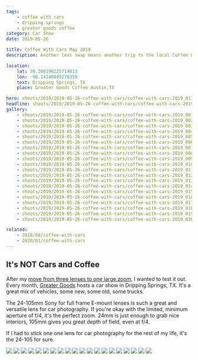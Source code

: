 ```yaml
---
tags:
    - coffee with cars
    - dripping springs
    - greater goods coffee
category: Car Show
date: 2019-05-26

title: Coffee With Cars May 2019
description: Another lens swap means another trip to the local Coffee With Cars meetup in Dripping Springs, TX.

location:
    lat: 30.208190225714013
    lon: -98.14140845278358
    text: Dripping Springs, TX
    place: Greater Goods Coffee Austin,TX

hero: shoots/2019/2019-05-26-coffee-with-cars/coffee-with-cars-2019_011
headline: shoots/2019/2019-05-26-coffee-with-cars/coffee-with-cars-2019_011
gallery:
    - shoots/2019/2019-05-26-coffee-with-cars/coffee-with-cars-2019_001
    - shoots/2019/2019-05-26-coffee-with-cars/coffee-with-cars-2019_002
    - shoots/2019/2019-05-26-coffee-with-cars/coffee-with-cars-2019_003
    - shoots/2019/2019-05-26-coffee-with-cars/coffee-with-cars-2019_004
    - shoots/2019/2019-05-26-coffee-with-cars/coffee-with-cars-2019_005
    - shoots/2019/2019-05-26-coffee-with-cars/coffee-with-cars-2019_006
    - shoots/2019/2019-05-26-coffee-with-cars/coffee-with-cars-2019_007
    - shoots/2019/2019-05-26-coffee-with-cars/coffee-with-cars-2019_008
    - shoots/2019/2019-05-26-coffee-with-cars/coffee-with-cars-2019_009
    - shoots/2019/2019-05-26-coffee-with-cars/coffee-with-cars-2019_010
    - shoots/2019/2019-05-26-coffee-with-cars/coffee-with-cars-2019_011
    - shoots/2019/2019-05-26-coffee-with-cars/coffee-with-cars-2019_012
    - shoots/2019/2019-05-26-coffee-with-cars/coffee-with-cars-2019_013
    - shoots/2019/2019-05-26-coffee-with-cars/coffee-with-cars-2019_014
    - shoots/2019/2019-05-26-coffee-with-cars/coffee-with-cars-2019_015
    - shoots/2019/2019-05-26-coffee-with-cars/coffee-with-cars-2019_016
    - shoots/2019/2019-05-26-coffee-with-cars/coffee-with-cars-2019_017
    - shoots/2019/2019-05-26-coffee-with-cars/coffee-with-cars-2019_018
    - shoots/2019/2019-05-26-coffee-with-cars/coffee-with-cars-2019_019
    - shoots/2019/2019-05-26-coffee-with-cars/coffee-with-cars-2019_020

related:
    - 2018/08/coffee-with-cars
    - 2020/01/coffee-with-cars
---
```



<Gallery>

## It's NOT Cars and Coffee

After my [move from three lenses to one large zoom](/blog/lens-change-from-3-to-1), I wanted to test it out. Every month, [Greater Goods](https://greatergoodsroasting.com/) hosts a car show in Dripping Springs, TX. It's a great mix of vehicles, some new, some old, some trucks.

The 24-105mm Sony for full frame E-mount lenses is such a great and versatile lens for car photography. If you're okay with the limited, minimum aperture of f/4, it's the perfect zoom. 24mm is just enough to grab nice interiors, 105mm gives you great depth of field, even at f/4.

If I had to stick one one lens for car photography for the rest of my life, it's the 24-105 for sure.

<div class="grid grid-cols-12 gap-8">
    <Image src={frontmatter.gallery[0]} class="w-full h-full object-cover" figureClass="row-full" sizes="50vw" />
    <Image src={frontmatter.gallery[1]} class="w-full h-full object-cover" figureClass="row-half" sizes="50vw" />
    <Image src={frontmatter.gallery[2]} class="w-full h-full object-cover" figureClass="row-half" sizes="50vw" />
    <Image src={frontmatter.gallery[3]} class="w-full h-full object-cover" figureClass="row-full" sizes="50vw" />
    <Image src={frontmatter.gallery[5]} class="w-full h-full object-cover" figureClass="row-third" sizes="50vw" />
    <Image src={frontmatter.gallery[6]} class="w-full h-full object-cover" figureClass="row-third" sizes="50vw" />
    <Image src={frontmatter.gallery[7]} class="w-full h-full object-cover" figureClass="row-third" sizes="50vw" />
    <Image src={frontmatter.gallery[4]} class="w-full h-full object-cover" figureClass="row-full" sizes="50vw" />
    <Image src={frontmatter.gallery[8]} class="w-full h-full object-cover" figureClass="row-third" sizes="50vw" />
    <Image src={frontmatter.gallery[9]} class="w-full h-full object-cover" figureClass="row-third" sizes="50vw" />
    <Image src={frontmatter.gallery[10]} class="w-full h-full object-cover" figureClass="row-third" sizes="50vw" />
    <Image src={frontmatter.gallery[11]} class="w-full h-full object-cover" figureClass="row-full" sizes="50vw" />
    <Image src={frontmatter.gallery[12]} class="w-full h-full object-cover" figureClass="row-half" sizes="50vw" />
    <Image src={frontmatter.gallery[13]} class="w-full h-full object-cover" figureClass="row-half" sizes="50vw" />
    <Image src={frontmatter.gallery[14]} class="w-full h-full object-cover" figureClass="row-full" sizes="50vw" />
    <Image src={frontmatter.gallery[15]} class="w-full h-full object-cover" figureClass="row-half" sizes="50vw" />
    <Image src={frontmatter.gallery[16]} class="w-full h-full object-cover" figureClass="row-half" sizes="50vw" />
    <Image src={frontmatter.gallery[17]} class="w-full h-full object-cover" figureClass="row-full" sizes="50vw" />
    <Image src={frontmatter.gallery[18]} class="w-full h-full object-cover" figureClass="row-half" sizes="50vw" />
    <Image src={frontmatter.gallery[19]} class="w-full h-full object-cover" figureClass="row-half" sizes="50vw" />
</div>

</Gallery>
